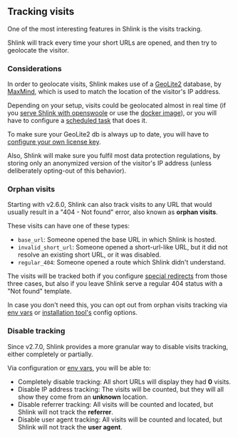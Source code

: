 ## Tracking visits

One of the most interesting features in Shlink is the visits tracking.

Shlink will track every time your short URLs are opened, and then try to geolocate the visitor.

### Considerations

In order to geolocate visits, Shlink makes use of a [GeoLite2](https://dev.maxmind.com/geoip/geoip2/geolite2/) database, by [MaxMind](https://www.maxmind.com), which is used to match the location of the visitor's IP address.

Depending on your setup, visits could be geolocated almost in real time (if you [serve Shlink with openswoole](/documentation/serve-with-openswoole) or use the [docker image](/documentation/install-docker-image)), or you will have to configure a [scheduled task](/documentation/long-running-tasks#locate-visits) that does it.

To make sure your GeoLite2 db is always up to date, you will have to [configure your own license key](/documentation/geolite-license-key).

Also, Shlink will make sure you fulfil most data protection regulations, by storing only an anonymized version of the visitor's IP address (unless deliberately opting-out of this behavior).

### Orphan visits

Starting with v2.6.0, Shlink can also track visits to any URL that would usually result in a "404 - Not found" error, also known as **orphan visits**.

These visits can have one of these types:

* `base_url`: Someone opened the base URL in which Shlink is hosted.
* `invalid_short_url`: Someone opened a short-url-like URL, but it did not resolve an existing short URL, or it was disabled.
* `regular_404`: Someone opened a route which Shlink didn't understand.

The visits will be tracked both if you configure [special redirects](/documentation/advanced/special-redirects) from those three cases, but also if you leave Shlink serve a regular 404 status with a "Not found" template.

In case you don't need this, you can opt out from orphan visits tracking via [env vars](/documentation/environment-variables#visits-tracking) or [installation tool's](/documentation/command-line-interface/installation-tool) config options.

### Disable tracking

Since v2.7.0, Shlink provides a more granular way to disable visits tracking, either completely or partially.

Via configuration or [env vars](/documentation/environment-variables#visits-tracking), you will be able to:

* Completely disable tracking: All short URLs will display they had **0** visits.
* Disable IP address tracking: The visits will be counted, but they will all show they come from an **unknown** location.
* Disable referrer tracking: All visits will be counted and located, but Shlink will not track the **referrer**.
* Disable user agent tracking: All visits will be counted and located, but Shlink will not track the **user agent**.
